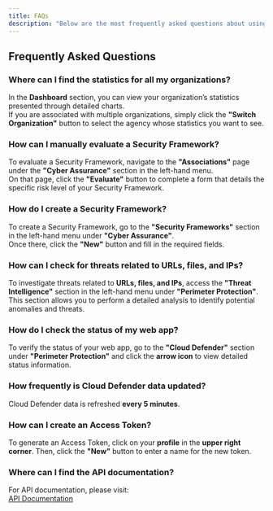 ```yaml
---
title: FAQs
description: "Below are the most frequently asked questions about using the Aegister app."
---
```


## Frequently Asked Questions

### Where can I find the statistics for all my organizations?
In the **Dashboard** section, you can view your organization’s statistics presented through detailed charts.  
If you are associated with multiple organizations, simply click the **"Switch Organization"** button to select the agency whose statistics you want to see.

### How can I manually evaluate a Security Framework?
To evaluate a Security Framework, navigate to the **"Associations"** page under the **"Cyber Assurance"** section in the left-hand menu.  
On that page, click the **"Evaluate"** button to complete a form that details the specific risk level of your Security Framework.

### How do I create a Security Framework?
To create a Security Framework, go to the **"Security Frameworks"** section in the left-hand menu under **"Cyber Assurance"**.  
Once there, click the **"New"** button and fill in the required fields.

### How can I check for threats related to URLs, files, and IPs?
To investigate threats related to **URLs, files, and IPs**, access the **"Threat Intelligence"** section in the left-hand menu under **"Perimeter Protection"**.  
This section allows you to perform a detailed analysis to identify potential anomalies and threats.

### How do I check the status of my web app?
To verify the status of your web app, go to the **"Cloud Defender"** section under **"Perimeter Protection"** and click the **arrow icon** to view detailed status information.

### How frequently is Cloud Defender data updated?
Cloud Defender data is refreshed **every 5 minutes**.

### How can I create an Access Token?
To generate an Access Token, click on your **profile** in the **upper right corner**. Then, click the **"New"** button to enter a name for the new token.

### Where can I find the API documentation?
For API documentation, please visit:  
[API Documentation](https://docs.aegister.com/)